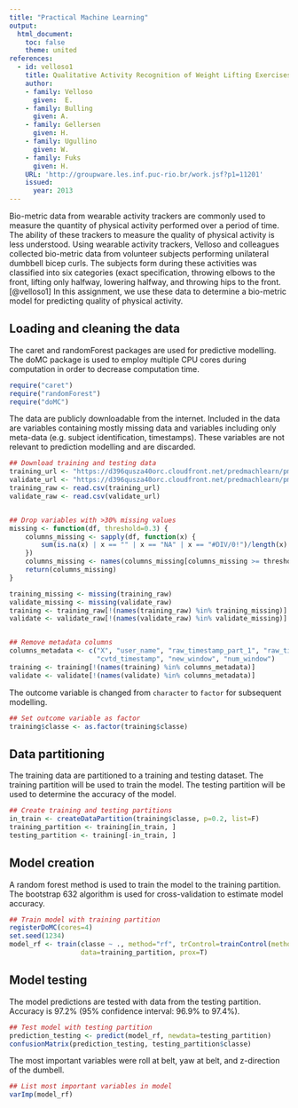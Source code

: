 ```yaml
---
title: "Practical Machine Learning"
output:
  html_document:
    toc: false
    theme: united
references:
  - id: velloso1
    title: Qualitative Activity Recognition of Weight Lifting Exercises
    author:
    - family: Velloso
      given:  E.
    - family: Bulling
      given: A.
    - family: Gellersen
      given: H.
    - family: Ugullino
      given: W.
    - family: Fuks
      given: H.
    URL: 'http://groupware.les.inf.puc-rio.br/work.jsf?p1=11201'
    issued:
      year: 2013
---
```


Bio-metric data from wearable activity trackers are commonly used to measure the quantity of physical activity performed over a period of time. The ability of these trackers to measure the quality of physical activity is less understood. Using wearable activity trackers, Velloso and colleagues collected bio-metric data from volunteer subjects performing unilateral dumbbell bicep curls. The subjects form during these activities was classified into six categories (exact specification, throwing elbows to the front, lifting only halfway, lowering halfway, and throwing hips to the front.[@velloso1] In this assignment, we use these data to determine a bio-metric model for predicting quality of physical activity.


Loading and cleaning the data
-----------------------------
The caret and randomForest packages are used for predictive modelling. The doMC package is used to employ multiple CPU cores during computation in order to decrease computation time.
```r
require("caret")
require("randomForest")
require("doMC")
```

The data are publicly downloadable from the internet. Included in the data are variables containing mostly missing data and variables including only meta-data (e.g. subject identification, timestamps). These variables are not relevant to prediction modelling and are discarded.
```r
## Download training and testing data
training_url <- "https://d396qusza40orc.cloudfront.net/predmachlearn/pml-training.csv"
validate_url <- "https://d396qusza40orc.cloudfront.net/predmachlearn/pml-testing.csv"
training_raw <- read.csv(training_url)
validate_raw <- read.csv(validate_url)


## Drop variables with >30% missing values
missing <- function(df, threshold=0.3) {
    columns_missing <- sapply(df, function(x) {
        sum(is.na(x) | x == "" | x == "NA" | x == "#DIV/0!")/length(x)
    })
    columns_missing <- names(columns_missing[columns_missing >= threshold])
    return(columns_missing)
}

training_missing <- missing(training_raw)
validate_missing <- missing(validate_raw)
training <- training_raw[!(names(training_raw) %in% training_missing)]
validate <- validate_raw[!(names(validate_raw) %in% validate_missing)]


## Remove metadata columns
columns_metadata <- c("X", "user_name", "raw_timestamp_part_1", "raw_timestamp_part_2",
                      "cvtd_timestamp", "new_window", "num_window")
training <- training[!(names(training) %in% columns_metadata)]
validate <- validate[!(names(validate) %in% columns_metadata)]
```


The outcome variable is changed from `character` to `factor` for subsequent modelling.
```r
## Set outcome variable as factor
training$classe <- as.factor(training$classe)
```


Data partitioning
-----------------
The training data are partitioned to a training and testing dataset. The training partition will be used to train the model. The testing partition will be used to determine the accuracy of the model.
```r
## Create training and testing partitions
in_train <- createDataPartition(training$classe, p=0.2, list=F)
training_partition <- training[in_train, ]
testing_partition <- training[-in_train, ]
```


Model creation
--------------
A random forest method is used to train the model to the training partition. The bootstrap 632 algorithm is used for cross-validation to estimate model accuracy. 
```r
## Train model with training partition
registerDoMC(cores=4)
set.seed(1234)
model_rf <- train(classe ~ ., method="rf", trControl=trainControl(method="boot632", number=5),
                  data=training_partition, prox=T)
```

Model testing
-----------------
The model predictions are tested with data from the testing partition. Accuracy is 97.2% (95% confidence interval: 96.9% to 97.4%). 
```r
## Test model with testing partition
prediction_testing <- predict(model_rf, newdata=testing_partition)
confusionMatrix(prediction_testing, testing_partition$classe)
```

The most important variables were roll at belt, yaw at belt, and z-direction of the dumbell.
```r
## List most important variables in model
varImp(model_rf)
```
